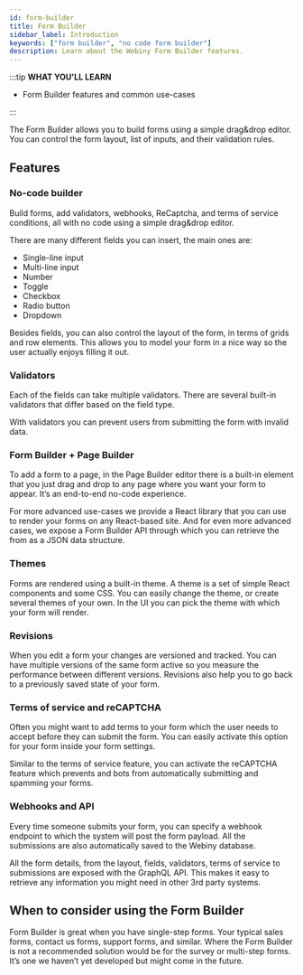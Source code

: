 ```yaml
---
id: form-builder
title: Form Builder
sidebar_label: Introduction
keywords: ["form builder", "no code form builder"]
description: Learn about the Webiny Form Builder features.
---
```


:::tip **WHAT YOU'LL LEARN**

 - Form Builder features and common use-cases

:::

The Form Builder allows you to build forms using a simple drag&drop editor. You can control the form layout, list of inputs, and their validation rules. 

## Features

### No-code builder

Build forms, add validators, webhooks, ReCaptcha, and terms of service conditions, all with no code using a simple drag&drop editor. 

There are many different fields you can insert, the main ones are:

- Single-line input
- Multi-line input
- Number
- Toggle
- Checkbox
- Radio button
- Dropdown

Besides fields, you can also control the layout of the form, in terms of grids and row elements. This allows you to model your form in a nice way so the user actually enjoys filling it out.

### Validators

Each of the fields can take multiple validators. There are several built-in validators that differ based on the field type.

With validators you can prevent users from submitting the form with invalid data.

### Form Builder + Page Builder

To add a form to a page, in the Page Builder editor there is a built-in element that you just drag and drop to any page where you want your form to appear. It’s an end-to-end no-code experience. 

For more advanced use-cases we provide a React library that you can use to render your forms on any React-based site. And for even more advanced cases, we expose a Form Builder API through which you can retrieve the from as a JSON data structure. 

### Themes

Forms are rendered using a built-in theme. A theme is a set of simple React components and some CSS. You can easily change the theme, or create several themes of your own. In the UI you can pick the theme with which your form will render.

### Revisions

When you edit a form your changes are versioned and tracked. You can have multiple versions of the same form active so you measure the performance between different versions. Revisions also help you to go back to a previously saved state of your form.

### Terms of service and reCAPTCHA

Often you might want to add terms to your form which the user needs to accept before they can submit the form. You can easily activate this option for your form inside your form settings.

Similar to the terms of service feature, you can activate the reCAPTCHA feature which prevents and bots from automatically submitting and spamming your forms.

### Webhooks and API

Every time someone submits your form, you can specify a webhook endpoint to which the system will post the form payload. All the submissions are also automatically saved to the Webiny database. 

All the form details, from the layout, fields, validators, terms of service to submissions are exposed with the GraphQL API. This makes it easy to retrieve any information you might need in other 3rd party systems.

## When to consider using the Form Builder

Form Builder is great when you have single-step forms. Your typical sales forms, contact us forms, support forms, and similar. Where the Form Builder is not a recommended solution would be for the survey or multi-step forms. It’s one we haven’t yet developed but might come in the future.


